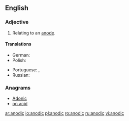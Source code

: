 ==English==

===Adjective===
{{en-adj|-}}

# Relating to an [[anode]].

====Translations====
{{trans-top|relating to an anode}}
* German: {{t|de|anodisch|}}
* Polish: {{t|pl|anodowy|m}}
{{trans-mid}}
* Portuguese: {{t|pt|anódico}}, {{t|pt|anodal}}
* Russian: {{t+|ru|анодный|sc=Cyrl|tr=anódnyj}}
{{trans-bottom}}

===Anagrams===
* [[Adonic#English|Adonic]]
* [[on acid#English|on acid]]

[[ar:anodic]]
[[io:anodic]]
[[pl:anodic]]
[[ro:anodic]]
[[ru:anodic]]
[[vi:anodic]]